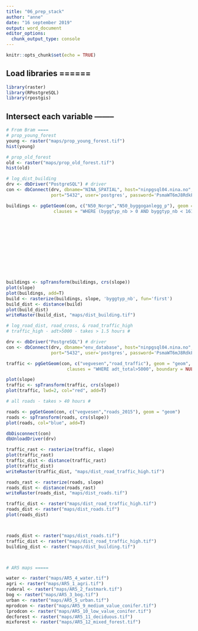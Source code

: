 ```yaml
---
title: "06_prep_stack"
author: "anne"
date: "16 september 2019"
output: word_document
editor_options: 
  chunk_output_type: console
---
```


```r
knitr::opts_chunk$set(echo = TRUE)
```

## Load libraries ======
```r

library(raster)
library(RPostgreSQL)
library(rpostgis)
```


## Intersect each variable --------
```r
# From Bram ====
# prop_young_forest 
young <- raster("maps/prop_young_forest.tif")
hist(young)

# prop_old_forest 
old <- raster("maps/prop_old_forest.tif")
hist(old)

# log_dist_building 
drv <- dbDriver("PostgreSQL") # driver
con <- dbConnect(drv, dbname="NINA_SPATIAL", host="ninpgsql04.nina.no",  
                 port="5432", user='postgres', password='PsmaWT6mJ8RdkFu') # define connection

buildings <- pgGetGeom(con, c("N50_Norge","N50_byggoganlegg_p"), geom = "geom", 
                  clauses = "WHERE (byggtyp_nb > 0 AND byggtyp_nb < 161) OR 
                                                                          (byggtyp_nb > 163 AND byggtyp_nb < 171) OR
                                                                          (byggtyp_nb > 172 AND byggtyp_nb < 181) OR
                                                                          (byggtyp_nb > 183 AND byggtyp_nb < 214) OR
                                                                          (byggtyp_nb > 214 AND byggtyp_nb < 216) OR
                                                                          (byggtyp_nb > 216 AND byggtyp_nb < 221) OR
                                                                          (byggtyp_nb > 221 AND byggtyp_nb < 223) OR
                                                                          (byggtyp_nb > 223 AND byggtyp_nb < 229) OR
                                                                          (byggtyp_nb > 229 AND byggtyp_nb < 830) OR
                                                                          (byggtyp_nb > 830 AND byggtyp_nb < 840) OR
                                                                          (byggtyp_nb > 840 AND byggtyp_nb < 956) OR
                                                                          byggtyp_nb > 956", boundary = NULL, query = NULL)

buildings <- spTransform(buildings, crs(slope))
plot(slope)
plot(buildings, add=T)
build <- rasterize(buildings, slope, 'byggtyp_nb', fun='first')
build_dist <- distance(build)
plot(build_dist)
writeRaster(build_dist, "maps/dist_building.tif")

# log_road_dist, road_cross, & road_traffic_high 
# traffic_high - adt>5000 - takes > 1.5 hours #

drv <- dbDriver("PostgreSQL") # driver
con <- dbConnect(drv, dbname="env_database", host="ninpgsql04.nina.no",  
                 port="5432", user='postgres', password='PsmaWT6mJ8RdkFu') # define connection

traffic <- pgGetGeom(con, c("vegvesen","road_traffic"), geom = "geom", 
                       clauses = "WHERE adt_total>5000", boundary = NULL, query = NULL)

plot(slope)
traffic <- spTransform(traffic, crs(slope))
plot(traffic, lwd=2, col="red", add=T)

# all roads - takes > 40 hours #

roads <- pgGetGeom(con, c("vegvesen","roads_2015"), geom = "geom")
roads <- spTransform(roads, crs(slope))
plot(roads, col="blue", add=T)

dbDisconnect(con)
dbUnloadDriver(drv)

traffic_rast <- rasterize(traffic, slope)
plot(traffic_rast)
traffic_dist <- distance(traffic_rast)
plot(traffic_dist)
writeRaster(traffic_dist, "maps/dist_road_traffic_high.tif")

roads_rast <- rasterize(roads, slope)
roads_dist <- distance(roads_rast)
writeRaster(roads_dist, "maps/dist_roads.tif")

traffic_dist <- raster("maps/dist_road_traffic_high.tif")
roads_dist <- raster("maps/dist_roads.tif")
plot(roads_dist)



roads_dist <- raster("maps/dist_roads.tif")
traffic_dist <- raster("maps/dist_road_traffic_high.tif")
building_dist <- raster("maps/dist_building.tif")



# AR5 maps =====

water <- raster("maps/AR5_4_water.tif")
agri <- raster("maps/AR5_1_agri.tif")
ruderal <- raster("maps/AR5_2_fastmark.tif")
bog <- raster("maps/AR5_3_bog.tif")
urban <- raster("maps/AR5_5_urban.tif")
mprodcon <- raster("maps/AR5_9_medium_value_conifer.tif")
lprodcon <- raster("maps/AR5_10_low_value_conifer.tif")
decforest <- raster("maps/AR5_11_deciduous.tif")
mixforest <- raster("maps/AR5_12_mixed_forest.tif")

```

